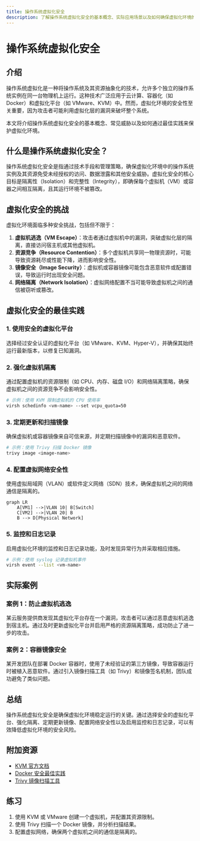 ```yaml
---
title: 操作系统虚拟化安全
description: 了解操作系统虚拟化安全的基本概念、实际应用场景以及如何确保虚拟化环境的安全性。
---
```


# 操作系统虚拟化安全

## 介绍

操作系统虚拟化是一种将操作系统及其资源抽象化的技术，允许多个独立的操作系统实例在同一台物理机上运行。这种技术广泛应用于云计算、容器化（如 Docker）和虚拟化平台（如 VMware、KVM）中。然而，虚拟化环境的安全性至关重要，因为攻击者可能利用虚拟化层的漏洞来破坏整个系统。

本文将介绍操作系统虚拟化安全的基本概念、常见威胁以及如何通过最佳实践来保护虚拟化环境。

## 什么是操作系统虚拟化安全？

操作系统虚拟化安全是指通过技术手段和管理策略，确保虚拟化环境中的操作系统实例及其资源免受未经授权的访问、数据泄露和其他安全威胁。虚拟化安全的核心目标是隔离性（Isolation）和完整性（Integrity），即确保每个虚拟机（VM）或容器之间相互隔离，且其运行环境不被篡改。

## 虚拟化安全的挑战

虚拟化环境面临多种安全挑战，包括但不限于：

1. **虚拟机逃逸（VM Escape）**：攻击者通过虚拟机中的漏洞，突破虚拟化层的隔离，直接访问宿主机或其他虚拟机。
2. **资源竞争（Resource Contention）**：多个虚拟机共享同一物理资源时，可能导致资源耗尽或性能下降，进而影响安全性。
3. **镜像安全（Image Security）**：虚拟机或容器镜像可能包含恶意软件或配置错误，导致运行时出现安全问题。
4. **网络隔离（Network Isolation）**：虚拟网络配置不当可能导致虚拟机之间的通信被窃听或篡改。

## 虚拟化安全的最佳实践

### 1. 使用安全的虚拟化平台

选择经过安全认证的虚拟化平台（如 VMware、KVM、Hyper-V），并确保其始终运行最新版本，以修复已知漏洞。

### 2. 强化虚拟机隔离

通过配置虚拟机的资源限制（如 CPU、内存、磁盘 I/O）和网络隔离策略，确保虚拟机之间的资源竞争不会影响安全性。

```bash
# 示例：使用 KVM 限制虚拟机的 CPU 使用率
virsh schedinfo <vm-name> --set vcpu_quota=50
```

### 3. 定期更新和扫描镜像

确保虚拟机或容器镜像来自可信来源，并定期扫描镜像中的漏洞和恶意软件。

```bash
# 示例：使用 Trivy 扫描 Docker 镜像
trivy image <image-name>
```

### 4. 配置虚拟网络安全性

使用虚拟局域网（VLAN）或软件定义网络（SDN）技术，确保虚拟机之间的网络通信是隔离的。

```mermaid
graph LR
    A[VM1] -->|VLAN 10| B[Switch]
    C[VM2] -->|VLAN 20| B
    B --> D[Physical Network]
```

### 5. 监控和日志记录

启用虚拟化环境的监控和日志记录功能，及时发现异常行为并采取相应措施。

```bash
# 示例：使用 syslog 记录虚拟机事件
virsh event --list <vm-name>
```

## 实际案例

### 案例 1：防止虚拟机逃逸

某云服务提供商发现其虚拟化平台存在一个漏洞，攻击者可以通过恶意虚拟机逃逸到宿主机。通过及时更新虚拟化平台并启用严格的资源隔离策略，成功防止了进一步的攻击。

### 案例 2：容器镜像安全

某开发团队在部署 Docker 容器时，使用了未经验证的第三方镜像，导致容器运行时被植入恶意软件。通过引入镜像扫描工具（如 Trivy）和镜像签名机制，团队成功避免了类似问题。

## 总结

操作系统虚拟化安全是确保虚拟化环境稳定运行的关键。通过选择安全的虚拟化平台、强化隔离、定期更新镜像、配置网络安全性以及启用监控和日志记录，可以有效降低虚拟化环境的安全风险。

## 附加资源

- [KVM 官方文档](https://www.linux-kvm.org/page/Main_Page)
- [Docker 安全最佳实践](https://docs.docker.com/engine/security/)
- [Trivy 镜像扫描工具](https://github.com/aquasecurity/trivy)

## 练习

1. 使用 KVM 或 VMware 创建一个虚拟机，并配置其资源限制。
2. 使用 Trivy 扫描一个 Docker 镜像，并分析扫描结果。
3. 配置虚拟网络，确保两个虚拟机之间的通信是隔离的。
